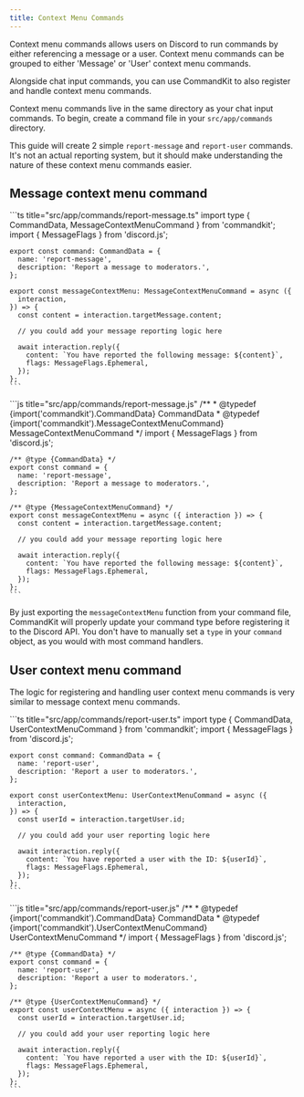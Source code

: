 ```yaml
---
title: Context Menu Commands
---
```



Context menu commands allows users on Discord to run commands by
either referencing a message or a user. Context menu commands can be
grouped to either 'Message' or 'User' context menu commands.

Alongside chat input commands, you can use CommandKit to also register
and handle context menu commands.

Context menu commands live in the same directory as your chat input
commands. To begin, create a command file in your `src/app/commands`
directory.

This guide will create 2 simple `report-message` and `report-user`
commands. It's not an actual reporting system, but it should make
understanding the nature of these context menu commands easier.

## Message context menu command

<Tabs>
  <TabItem value="ts" label="TypeScript" default>
    ```ts title="src/app/commands/report-message.ts"
    import type { CommandData, MessageContextMenuCommand } from 'commandkit';
    import { MessageFlags } from 'discord.js';

    export const command: CommandData = {
      name: 'report-message',
      description: 'Report a message to moderators.',
    };

    export const messageContextMenu: MessageContextMenuCommand = async ({
      interaction,
    }) => {
      const content = interaction.targetMessage.content;

      // you could add your message reporting logic here

      await interaction.reply({
        content: `You have reported the following message: ${content}`,
        flags: MessageFlags.Ephemeral,
      });
    };
    ```

  </TabItem>
  <TabItem value="js" label="JavaScript">
    ```js title="src/app/commands/report-message.js"
    /**
     * @typedef {import('commandkit').CommandData} CommandData
     * @typedef {import('commandkit').MessageContextMenuCommand} MessageContextMenuCommand
     */
    import { MessageFlags } from 'discord.js';

    /** @type {CommandData} */
    export const command = {
      name: 'report-message',
      description: 'Report a message to moderators.',
    };

    /** @type {MessageContextMenuCommand} */
    export const messageContextMenu = async ({ interaction }) => {
      const content = interaction.targetMessage.content;

      // you could add your message reporting logic here

      await interaction.reply({
        content: `You have reported the following message: ${content}`,
        flags: MessageFlags.Ephemeral,
      });
    };
    ```

  </TabItem>
</Tabs>

By just exporting the `messageContextMenu` function from your command
file, CommandKit will properly update your command type before
registering it to the Discord API. You don't have to manually set a
`type` in your `command` object, as you would with most command
handlers.

## User context menu command

The logic for registering and handling user context menu commands is
very similar to message context menu commands.

<Tabs>
  <TabItem value="ts" label="TypeScript" default>
    ```ts title="src/app/commands/report-user.ts"
    import type { CommandData, UserContextMenuCommand } from 'commandkit';
    import { MessageFlags } from 'discord.js';

    export const command: CommandData = {
      name: 'report-user',
      description: 'Report a user to moderators.',
    };

    export const userContextMenu: UserContextMenuCommand = async ({
      interaction,
    }) => {
      const userId = interaction.targetUser.id;

      // you could add your user reporting logic here

      await interaction.reply({
        content: `You have reported a user with the ID: ${userId}`,
        flags: MessageFlags.Ephemeral,
      });
    };
    ```

  </TabItem>
  <TabItem value="js" label="JavaScript">
    ```js title="src/app/commands/report-user.js"
    /**
     * @typedef {import('commandkit').CommandData} CommandData
     * @typedef {import('commandkit').UserContextMenuCommand} UserContextMenuCommand
     */
    import { MessageFlags } from 'discord.js';

    /** @type {CommandData} */
    export const command = {
      name: 'report-user',
      description: 'Report a user to moderators.',
    };

    /** @type {UserContextMenuCommand} */
    export const userContextMenu = async ({ interaction }) => {
      const userId = interaction.targetUser.id;

      // you could add your user reporting logic here

      await interaction.reply({
        content: `You have reported a user with the ID: ${userId}`,
        flags: MessageFlags.Ephemeral,
      });
    };
    ```

  </TabItem>
</Tabs>
